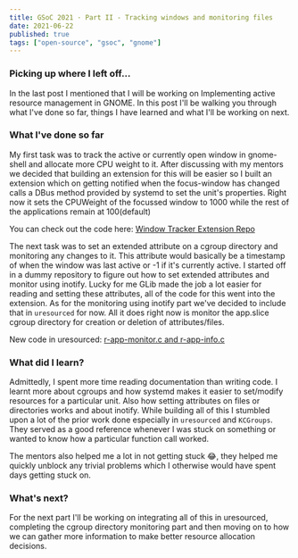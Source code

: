 ```yaml
---
title: GSoC 2021 · Part II - Tracking windows and monitoring files
date: 2021-06-22
published: true
tags: ["open-source", "gsoc", "gnome"]
---
```


### Picking up where I left off…
In the last post I mentioned that I will be working on Implementing active resource management in GNOME.
In this post I'll be walking you through what I've done so far, things I have learned and what I'll be working on next.

### What I've done so far
My first task was to track the active or currently open window in gnome-shell and allocate more CPU weight to it. 
After discussing with my mentors we decided that building an extension for this will be easier so I built an extension 
which on getting notified when the focus-window has changed calls a DBus method provided by systemd to set the unit's properties.
Right now it sets the CPUWeight of the focussed window to 1000 while the rest of the applications remain at 100(default)

You can check out the code here: [Window Tracker Extension Repo](https://gitlab.gnome.org/nishalkulkarni/window-tracker-extension)

The next task was to set an extended attribute on a cgroup directory and monitoring any changes to it.
This attribute would basically be a timestamp of when the window was last active or -1 if it's currently active.
I started off in a dummy repository to figure out how to set extended attributes and monitor using inotify.
Lucky for me GLib made the job a lot easier for reading and setting these attributes, all of the code for this went into the extension.
As for the monitoring using inotify part we've decided to include that in `uresourced` for now.
All it does right now is monitor the app.slice cgroup directory for creation or deletion of attributes/files.

New code in uresourced: [r-app-monitor.c and r-app-info.c](https://gitlab.freedesktop.org/nishalkulkarni/uresourced/-/tree/app_monitor/src)

### What did I learn?
Admittedly, I spent more time reading documentation than writing code. 
I learnt more about cgroups and how systemd makes it easier to set/modify resources for a particular unit.
Also how setting attributes on files or directories works and about inotify. 
While building all of this I stumbled upon a lot of the prior work done especially in `uresourced` and `KCGroups`.
They served as a good reference whenever I was stuck on something or wanted to know how a particular function call worked.

The mentors also helped me a lot in not getting stuck 😂, 
they helped me quickly unblock any trivial problems which I otherwise would have spent days getting stuck on.

### What's next?
For the next part I'll be working on integrating all of this in uresourced, completing the cgroup directory monitoring part 
and then moving on to how we can gather more information to make better resource allocation decisions.